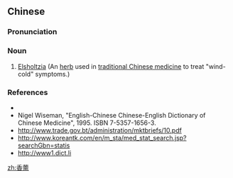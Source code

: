 ==Chinese==
{{zh-forms}}

===Pronunciation===
{{zh-pron
|m=xiāngrú
|cat=n
}}

===Noun===
{{zh-noun}}

# [[w:Elsholtzia|Elsholtzia]] (An [[herb]] used in [[traditional Chinese medicine]] to treat "wind-cold" symptoms.)

===References===
* {{pedialite|香薷|lang=zh}}
* Nigel Wiseman, "English-Chinese Chinese-English Dictionary of Chinese Medicine", 1995. ISBN 7-5357-1656-3.
* http://www.trade.gov.bt/administration/mktbriefs/10.pdf
* http://www.koreantk.com/en/m_sta/med_stat_search.jsp?searchGbn=statis
* http://www1.dict.li

[[zh:香薷]]